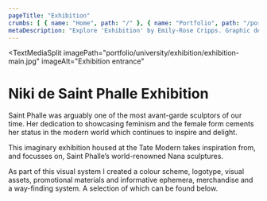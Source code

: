 ```yaml
---
pageTitle: "Exhibition"
crumbs: [ { name: "Home", path: "/" }, { name: "Portfolio", path: "/portfolio" }, { name: "Uni Projects", path: "/portfolio/university" }, { name: "Exhibition", path: "/portfolio/university/exhibition" } ]
metaDescription: "Explore 'Exhibition' by Emily-Rose Cripps. Graphic designer based in Oxford, UK. Book-making, exhibition design and more."
---
```


<TextMediaSplit
    imagePath="portfolio/university/exhibition/exhibition-main.jpg"
    imageAlt="Exhibition entrance"
>

# Niki de Saint Phalle Exhibition

Saint Phalle was arguably one of the most avant-garde sculptors of our time. Her dedication to showcasing feminism and the female form cements her status in the modern world which continues to inspire and delight. 

This imaginary exhibition housed at the Tate Modern takes inspiration from, and focusses on, Saint Phalle’s world-renowned Nana sculptures.

As part of this visual system I created a colour scheme, logotype, visual assets, promotional materials and informative ephemera, merchandise and a way-finding system. A selection of which can be found below.

</TextMediaSplit>

<ImageBar imagesDirectory="portfolio/university/exhibition/lightbox" />